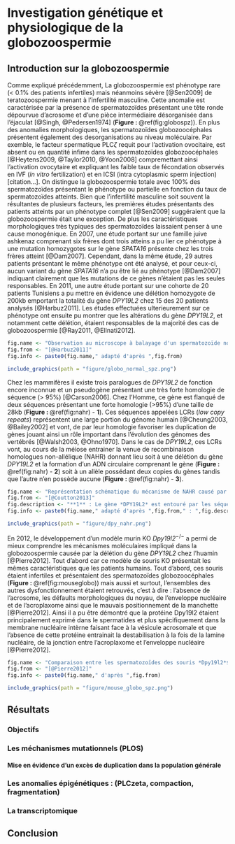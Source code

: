 # Investigation génétique et physiologique de la globozoospermie {#globo}  

## Introduction sur la globozoospermie  

Comme expliqué précédemment, La globozoospermie est phénotype rare (< 0.1% des patients infertiles) mais néanmoins sévère [@Sen2009] de teratozoospermie menant à l'infertilité masculine. Cette anomalie est caractérisée par la présence de spermatozoïdes présentant une tête ronde dépourvue d'acrosome et d'une pièce intermédiaire désorganisée dans l'éjaculat [@Singh, @Pedersen1974] (**Figure : **\@ref(fig:globospz)). En plus des anomalies morphologiques, les spermatozoïdes globozoocéphales présentent également des desorganisations au niveau moléculaire. Par exemble, le facteur spermatique PLC$\zeta$ requit pour l'activation ovocitaire, est absent ou en quantité infime dans les spermatozoïdes globozoocéphales [@Heytens2009, @Taylor2010, @Yoon2008] compremettant ainsi l'activation ovocytaire et expliquant les faible taux de fécondation observés en IVF (*in vitro* fertilization) et en ICSI (intra cytoplasmic sperm injection) [citation...]. On distingue la globozoospermie totale avec 100% des spermatozoïdes présentant le phénotype ou partielle en fonction du taux de spermatozoïdes atteints. Bien que l'infertilité masculine soit souvent la résultantes de plusieurs facteurs, les premières études présentants des patients atteints par un phénotype complet [@Sen2009] suggéraient que la globozoospermie était une exception. De plus les caractéristiques morphologiques très typiques des spermatozoïdes laissaient penser à une cause monogénique. En 2007, une étude portant sur une famille juive ashkenaz comprenant six frères dont trois atteins a pu lier ce phénotype à une mutation homozygotes sur le gène *SPATA16* présente chez les trois frères atteint [@Dam2007]. Cependant, dans la même étude, 29 autres patients présentant le même phénotype ont été analysé, et pour ceux-ci, aucun variant du gène *SPATA16* n'a pu être lié au phénotype [@Dam2007] indiquant clairement que les mutations de ce gènes n'étaient pas les seules responsables. En 2011, une autre étude portant sur une cohorte de 20 patients Tunisiens a pu mettre en évidence une délétion homozygote de 200kb emportant la totalité du gène *DPY19L2* chez 15 des 20 patients analysés [@Harbuz2011]. Les études effectuées ulterieurement sur ce phénotype ont ensuite pu montrer que les altérations du gène *DPY19L2*, et notamment cette délétion, étaient responsables de la majorité des cas de globozoospermie [@Ray2011, @ElInati2012].  

```r

fig.name <- "Observation au microscope à balayage d'un spermatozoïde normal (**A**) et d'un spermatozoïde globozoocéphale (**B**) (changer les photos avec celles sur lesquelles on voit l'acrosome colorés)"
fig.from <- "[@Harbuz2011]"
fig.info <- paste0(fig.name," adapté d'après ",fig.from)

include_graphics(path = "figure/globo_normal_spz.png")

```

Chez les mammifères il existe trois paralogues de *DPY19L2* de fonction encore inconnue et un pseudogène présentant une très forte homologie de séquence (> 95%) [@Carson2006]. Chez l'Homme, ce gène est flanqué de deux séquences présentant une forte homologie (>95%) d'une taille de 28kb (**Figure : **\@ref(fig:nahr) - **1**). Ces séquences appelées LCRs (*low copy repeats*) représentent une large portion du génome humain [@Cheung2003, @Bailey2002] et vont, de par leur homologie favoriser les duplication de gènes jouant ainsi un rôle important dans l'évolution des génomes des vertébrés [@Walsh2003, @Ohno1970]. Dans le cas de *DPY19L2*, ces LCRs vont, au cours de la méiose entrainer la venue de recombinaison homologues non-allélique (NAHR) donnant lieu soit à une délétion du gène *DPY19L2* et la formation d'un ADN circulaire comprenant le gène (**Figure : **\@ref(fig:nahr) - **2**) soit à un allèle possédant deux copies du gènes tandis que l'autre n'en possède aucune (**Figure : **\@ref(fig:nahr) - **3**).  

```r

fig.name <- "Représentation schématique du mécanisme de NAHR causé par les séquences LCR flanquant le gène *DPY19L2*"
fig.from <- "[@Coutton2013]"
fig.description <- "**1** : Le gène *DPY19L2* est entouré par les séquences LCR1 et LCR2 qui correspondent respectivement au LCR centromérique et télomérique. Ces LCRs sont séparés par environs 200kb et chacun d'eux mesurent approximativement 28kb. **2** : NAHR résultant du mauvais alignement des LCRs 1 et 2 de la même chromatide entrainant la formation d'un allèle délété (a) et d'un ADN circulaire comprenant le gène *DPY19L2*. Cet ADN circulaire sera éliminé au cours sdu cycle cellulaire. **3** : NAHR résultant du mauvais alignement des LCRs 1 et 2 provenant de deux chromatides différentes conduisant à la formation d'un allèle délété (a) et d'un allèle dupliqué (b)"
fig.info <- paste0(fig.name," adapté d'après ",fig.from," : ",fig.description)

include_graphics(path = "figure/dpy_nahr.png")

```

En 2012, le développement d'un modèle murin KO *Dpy19l2*$^{-/-}$ a permi de mieux comprendre les mécanismes moléculaires impliqué dans la globozoospermie causée par la délétion du gène *DPY19L2* chez l'huamin [@Pierre2012]. Tout d'abord car ce modèle de souris KO présentait les mêmes caractéristiques que les patients humains. Tout d'abord, ces souris étaient infertiles et présentaient des spermatozoïdes globozoocéphales (**Figure : **\@ref(fig:mouseglobo)) mais aussi et surtout, l'ensembles des autres dysfonctionnement étaient retrouvés, c'est à dire : l'absence de l'acrosome, les défaults morphologiques du noyau, de l'enveloppe nucléaire et de l'acroplaxome ainsi que le mauvais positionnement de la manchette [@Pierre2012]. Ainsi il a pu être démontré que la protéine Dpy19l2 étaient principalement exprimé dans le spermatides et plus spécifiquement dans la membrane nucléaire intèrne faisant face à la vésicule acrosomale et que l'absence de cette protéine entrainait la destabilisation à la fois de la lamine nucléaire, de la jonction entre l'acroplaxome et l'enveloppe nucléaire [@Pierre2012]. 

```r

fig.name <- "Comparaison entre les spermatozoïdes des souris *Dpy19l2*$^{-/-}$ (à gauche) et les souris sauvages *Dpy19l2*$^{+/+}$ (à droite)"
fig.from <- "[@Pierre2012]"
fig.info <- paste0(fig.name," d'après ",fig.from)

include_graphics(path = "figure/mouse_globo_spz.png")


```

## Résultats  

### Objectifs  

### Les méchanismes mutationnels (PLOS)

####  Mise en évidence d'un excès de duplication dans la population générale  

### Les anomalies épigénétiques : (PLCzeta, compaction, fragmentation)

### La transcriptomique  


\begin{flushleft} 
\includegraphics[width=7.5in]{/home/karaout/MaThese/index/bib/12610_2013_Article_8.pdf}
\newpage
\end{flushleft}


## Conclusion  

